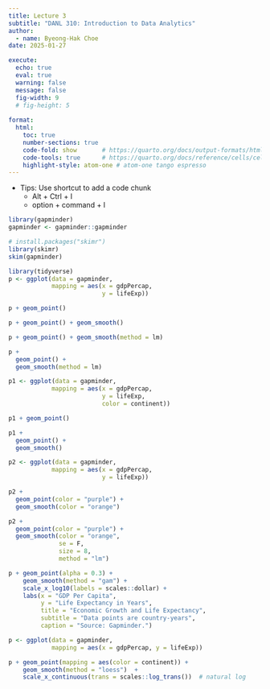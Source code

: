 ```yaml
---
title: Lecture 3
subtitle: "DANL 310: Introduction to Data Analytics"
author: 
  - name: Byeong-Hak Choe
date: 2025-01-27

execute: 
  echo: true
  eval: true
  warning: false
  message: false
  fig-width: 9
  # fig-height: 5
  
format: 
  html:
    toc: true
    number-sections: true
    code-fold: show       # https://quarto.org/docs/output-formats/html-code.html  
    code-tools: true      # https://quarto.org/docs/reference/cells/cells-jupyter.html
    highlight-style: atom-one # atom-one tango espresso
---
```


- Tips: Use shortcut to add a code chunk
  - Alt + Ctrl + I 
  - option + command + I 

```r
library(gapminder)
gapminder <- gapminder::gapminder
```

```r
# install.packages("skimr")
library(skimr)
skim(gapminder)
```


```r
library(tidyverse)
p <- ggplot(data = gapminder,
            mapping = aes(x = gdpPercap,
                          y = lifeExp))

p + geom_point()
```


```r
p + geom_point() + geom_smooth()

```



```r
p + geom_point() + geom_smooth(method = lm)

```


```r
p + 
  geom_point() + 
  geom_smooth(method = lm)

```

```r
p1 <- ggplot(data = gapminder,
            mapping = aes(x = gdpPercap,
                          y = lifeExp,
                          color = continent))

```

```r
p1 + geom_point()
```

```r
p1 + 
  geom_point() +
  geom_smooth()
```


```r

p2 <- ggplot(data = gapminder,
            mapping = aes(x = gdpPercap,
                          y = lifeExp))

p2 +
  geom_point(color = "purple") +
  geom_smooth(color = "orange")
```



```r

p2 +
  geom_point(color = "purple") +
  geom_smooth(color = "orange", 
              se = F, 
              size = 8, 
              method = "lm") 
```




```r
p + geom_point(alpha = 0.3) +
    geom_smooth(method = "gam") +
    scale_x_log10(labels = scales::dollar) +
    labs(x = "GDP Per Capita", 
         y = "Life Expectancy in Years",
         title = "Economic Growth and Life Expectancy",
         subtitle = "Data points are country-years",
         caption = "Source: Gapminder.")
```


```r
p <- ggplot(data = gapminder, 
            mapping = aes(x = gdpPercap, y = lifeExp))

p + geom_point(mapping = aes(color = continent)) +
    geom_smooth(method = "loess")  +
    scale_x_continuous(trans = scales::log_trans())  # natural log
```


